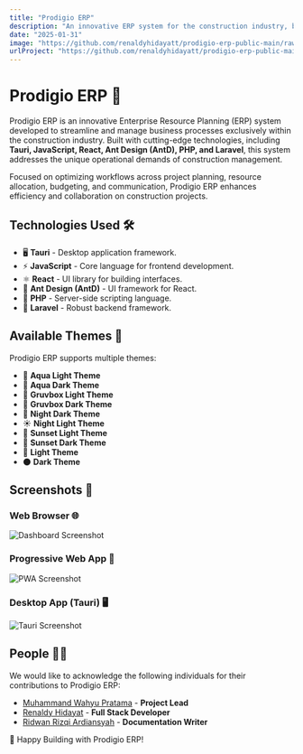 ```yaml
---
title: "Prodigio ERP"
description: "An innovative ERP system for the construction industry, built with Tauri, React, Ant Design, PHP, and Laravel."
date: "2025-01-31"
image: "https://github.com/renaldyhidayatt/prodigio-erp-public-main/raw/main/images/dashboard.png?raw=true"
urlProject: "https://github.com/renaldyhidayatt/prodigio-erp-public-main"
---
```




# **Prodigio ERP** 🚀

Prodigio ERP is an innovative Enterprise Resource Planning (ERP) system developed to streamline and manage business processes exclusively within the construction industry. Built with cutting-edge technologies, including **Tauri, JavaScript, React, Ant Design (AntD), PHP, and Laravel**, this system addresses the unique operational demands of construction management.

Focused on optimizing workflows across project planning, resource allocation, budgeting, and communication, Prodigio ERP enhances efficiency and collaboration on construction projects.

## **Technologies Used** 🛠️  

- 🖥️ **Tauri** - Desktop application framework.  
- ⚡ **JavaScript** - Core language for frontend development.  
- ⚛️ **React** - UI library for building interfaces.  
- 🎨 **Ant Design (AntD)** - UI framework for React.  
- 🐘 **PHP** - Server-side scripting language.  
- 🚀 **Laravel** - Robust backend framework.  

## **Available Themes** 🎨  

Prodigio ERP supports multiple themes:  

- 🌊 **Aqua Light Theme**  
- 🌊 **Aqua Dark Theme**  
- 🎨 **Gruvbox Light Theme**  
- 🎨 **Gruvbox Dark Theme**  
- 🌙 **Night Dark Theme**  
- ☀️ **Night Light Theme**  
- 🌅 **Sunset Light Theme**  
- 🌅 **Sunset Dark Theme**  
- 🔆 **Light Theme**  
- 🌑 **Dark Theme**

## **Screenshots** 📸

### **Web Browser** 🌐
<img src="https://github.com/renaldyhidayatt/prodigio-erp-public-main/raw/main/images/dashboard.png?raw=true" alt="Dashboard Screenshot" width={600} height={400} />

### **Progressive Web App** 📱
<img src="https://github.com/renaldyhidayatt/prodigio-erp-public-main/raw/main/images/pwa.png?raw=true" alt="PWA Screenshot" width={600} height={400} />

### **Desktop App (Tauri)** 🖥️
<img src="https://github.com/renaldyhidayatt/prodigio-erp-public-main/raw/main/images/tauri.png?raw=true" alt="Tauri Screenshot" width={600} height={400} />

## **People** 👨‍💻

We would like to acknowledge the following individuals for their contributions to Prodigio ERP:

- [Muhammand Wahyu Pratama](https://www.linkedin.com/in/muhamad-wahyu-pratama-4493a1187/) - **Project Lead**
- [Renaldy Hidayat](https://www.linkedin.com/in/renaldy-hidayat-40033a1b5/) - **Full Stack Developer**
- [Ridwan Rizqi Ardiansyah](https://www.instagram.com/ridwan.riz/) - **Documentation Writer**

🚀 Happy Building with Prodigio ERP!
